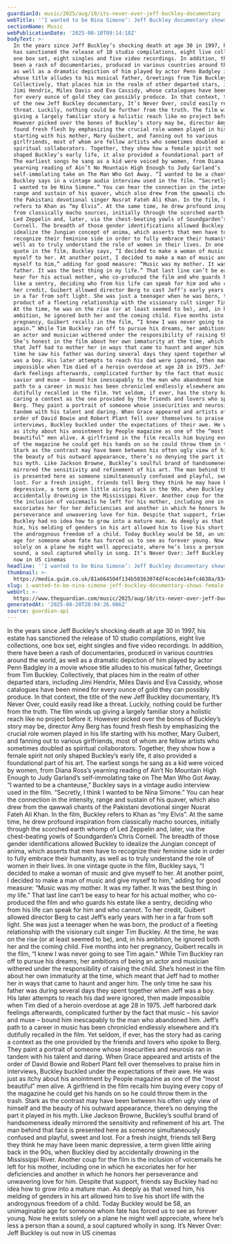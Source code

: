 ```yaml
---
guardianId: music/2025/aug/10/its-never-over-jeff-buckley-documentary
webTitle: '‘I wanted to be Nina Simone’: Jeff Buckley documentary shows female influences'
sectionName: Music
webPublicationDate: '2025-08-10T09:14:18Z'
bodyText: >-
  In the years since Jeff Buckley’s shocking death at age 30 in 1997, his estate
  has sanctioned the release of 10 studio compilations, eight live collections,
  one box set, eight singles and five video recordings. In addition, there have
  been a rash of documentaries, produced in various countries around the world,
  as well as a dramatic depiction of him played by actor Penn Badgley in a movie
  whose title alludes to his musical father, Greetings from Tim Buckley.
  Collectively, that places him in the realm of other departed stars, including
  Jimi Hendrix, Miles Davis and Eva Cassidy, whose catalogues have been mined
  for every ounce of gold they can possibly produce. In that context, the title
  of the new Jeff Buckley documentary, It’s Never Over, could easily read like a
  threat. Luckily, nothing could be further from the truth. The film winds up
  giving a largely familiar story a holistic reach like no project before it.
  However picked over the bones of Buckley’s story may be, director Amy Berg has
  found fresh flesh by emphasizing the crucial role women played in his life
  starting with his mother, Mary Guibert, and fanning out to various
  girlfriends, most of whom are fellow artists who sometimes doubled as
  spiritual collaborators. Together, they show how a female spirit not only
  shaped Buckley’s early life, it also provided a foundational part of his art.
  The earliest songs he sang as a kid were voiced by women, from Diana Ross’s
  yearning reading of Ain’t No Mountain High Enough to Judy Garland’s
  self-immolating take on The Man Who Got Away. “I wanted to be a chanteuse,”
  Buckley says in a vintage audio interview used in the film. “Secretly, I think
  I wanted to be Nina Simone.” You can hear the connection in the intensity,
  range and sustain of his quaver, which also drew from the qawwali chants of
  the Pakistani devotional singer Nusrat Fateh Ali Khan. In the film, Buckley
  refers to Khan as “my Elvis”. At the same time, he drew profound inspiration
  from classically macho sources, initially through the scorched earth whomp of
  Led Zeppelin and, later, via the chest-beating yowls of Soundgarden’s Chris
  Cornell. The breadth of those gender identifications allowed Buckley to
  idealize the Jungian concept of anima, which asserts that men have to
  recognize their feminine side in order to fully embrace their humanity, as
  well as to truly understand the role of women in their lives. In one vintage
  quote in the film, Buckley says, “I decided to make a woman of music and give
  myself to her. At another point, I decided to make a man of music and give
  myself to him,” adding for good measure: “Music was my mother. It was my
  father. It was the best thing in my life.” That last line can’t be easy to
  hear for his actual mother, who co-produced the film and who guards his estate
  like a sentry, deciding who from his life can speak for him and who cannot. To
  her credit, Guibert allowed director Berg to cast Jeff’s early years with her
  in a far from soft light. She was just a teenager when he was born, the
  product of a fleeting relationship with the visionary cult singer Tim Buckley.
  At the time, he was on the rise (or at least seemed to be), and, in his
  ambition, he ignored both her and the coming child. Five months into her
  pregnancy, Guibert recalls in the film, “I knew I was never going to see Tim
  again.” While Tim Buckley ran off to pursue his dreams, her ambitions of being
  an actor and musician withered under the responsibility of raising the child.
  She’s honest in the film about her own immaturity at the time, which meant
  that Jeff had to mother her in ways that came to haunt and anger him. The only
  time he saw his father was during several days they spent together when Jeff
  was a boy. His later attempts to reach his dad were ignored, then made
  impossible when Tim died of a heroin overdose at age 28 in 1975. Jeff harbored
  dark feelings afterwards, complicated further by the fact that music – his
  savior and muse – bound him inescapably to the man who abandoned him. Jeff’s
  path to a career in music has been chronicled endlessly elsewhere and it’s
  dutifully recalled in the film. Yet seldom, if ever, has the story had as
  caring a context as the one provided by the friends and lovers who spoke to
  Berg. They paint a portrait of someone whose insecurities and neurosis ran in
  tandem with his talent and daring. When Grace appeared and artists of the
  order of David Bowie and Robert Plant fell over themselves to praise him in
  interviews, Buckley buckled under the expectations of their awe. He was just
  as itchy about his anointment by People magazine as one of the “most
  beautiful” men alive. A girlfriend in the film recalls him buying every copy
  of the magazine he could get his hands on so he could throw them in the trash.
  Stark as the contrast may have been between his often ugly view of himself and
  the beauty of his outward appearance, there’s no denying the part it played in
  his myth. Like Jackson Browne, Buckley’s soulful brand of handsomeness ideally
  mirrored the sensitivity and refinement of his art. The man behind that face
  is presented here as someone simultaneously confused and playful, sweet and
  lost. For a fresh insight, friends tell Berg they think he may have been manic
  depressive, a term given little airing back in the 90s, when Buckley died by
  accidentally drowning in the Mississippi River. Another coup for the film is
  the inclusion of voicemails he left for his mother, including one in which he
  excoriates her for her deficiencies and another in which he honors her
  perseverance and unwavering love for him. Despite that support, friends say
  Buckley had no idea how to grow into a mature man. As deeply as that vexed
  him, his melding of genders in his art allowed him to live his short life with
  the androgynous freedom of a child. Today Buckley would be 58, an unimaginable
  age for someone whom fate has forced us to see as forever young. Now he exists
  solely on a plane he might well appreciate, where he’s less a person than a
  sound, a soul captured wholly in song. It’s Never Over: Jeff Buckley is out
  now in US cinemas
headline: '‘I wanted to be Nina Simone’: Jeff Buckley documentary shows female influences'
thumbnail: >-
  https://media.guim.co.uk/81a664504f134b50363074df4cecde14efc4638a/834_0_4134_3307/500.jpg
slug: i-wanted-to-be-nina-simone-jeff-buckley-documentary-shows-female-influences
webUrl: >-
  https://www.theguardian.com/music/2025/aug/10/its-never-over-jeff-buckley-documentary
generatedAt: '2025-08-28T20:04:26.086Z'
source: guardian-api
---
```

In the years since Jeff Buckley’s shocking death at age 30 in 1997, his estate has sanctioned the release of 10 studio compilations, eight live collections, one box set, eight singles and five video recordings. In addition, there have been a rash of documentaries, produced in various countries around the world, as well as a dramatic depiction of him played by actor Penn Badgley in a movie whose title alludes to his musical father, Greetings from Tim Buckley. Collectively, that places him in the realm of other departed stars, including Jimi Hendrix, Miles Davis and Eva Cassidy, whose catalogues have been mined for every ounce of gold they can possibly produce. In that context, the title of the new Jeff Buckley documentary, It’s Never Over, could easily read like a threat. Luckily, nothing could be further from the truth. The film winds up giving a largely familiar story a holistic reach like no project before it. However picked over the bones of Buckley’s story may be, director Amy Berg has found fresh flesh by emphasizing the crucial role women played in his life starting with his mother, Mary Guibert, and fanning out to various girlfriends, most of whom are fellow artists who sometimes doubled as spiritual collaborators. Together, they show how a female spirit not only shaped Buckley’s early life, it also provided a foundational part of his art. The earliest songs he sang as a kid were voiced by women, from Diana Ross’s yearning reading of Ain’t No Mountain High Enough to Judy Garland’s self-immolating take on The Man Who Got Away. “I wanted to be a chanteuse,” Buckley says in a vintage audio interview used in the film. “Secretly, I think I wanted to be Nina Simone.” You can hear the connection in the intensity, range and sustain of his quaver, which also drew from the qawwali chants of the Pakistani devotional singer Nusrat Fateh Ali Khan. In the film, Buckley refers to Khan as “my Elvis”. At the same time, he drew profound inspiration from classically macho sources, initially through the scorched earth whomp of Led Zeppelin and, later, via the chest-beating yowls of Soundgarden’s Chris Cornell. The breadth of those gender identifications allowed Buckley to idealize the Jungian concept of anima, which asserts that men have to recognize their feminine side in order to fully embrace their humanity, as well as to truly understand the role of women in their lives. In one vintage quote in the film, Buckley says, “I decided to make a woman of music and give myself to her. At another point, I decided to make a man of music and give myself to him,” adding for good measure: “Music was my mother. It was my father. It was the best thing in my life.” That last line can’t be easy to hear for his actual mother, who co-produced the film and who guards his estate like a sentry, deciding who from his life can speak for him and who cannot. To her credit, Guibert allowed director Berg to cast Jeff’s early years with her in a far from soft light. She was just a teenager when he was born, the product of a fleeting relationship with the visionary cult singer Tim Buckley. At the time, he was on the rise (or at least seemed to be), and, in his ambition, he ignored both her and the coming child. Five months into her pregnancy, Guibert recalls in the film, “I knew I was never going to see Tim again.” While Tim Buckley ran off to pursue his dreams, her ambitions of being an actor and musician withered under the responsibility of raising the child. She’s honest in the film about her own immaturity at the time, which meant that Jeff had to mother her in ways that came to haunt and anger him. The only time he saw his father was during several days they spent together when Jeff was a boy. His later attempts to reach his dad were ignored, then made impossible when Tim died of a heroin overdose at age 28 in 1975. Jeff harbored dark feelings afterwards, complicated further by the fact that music – his savior and muse – bound him inescapably to the man who abandoned him. Jeff’s path to a career in music has been chronicled endlessly elsewhere and it’s dutifully recalled in the film. Yet seldom, if ever, has the story had as caring a context as the one provided by the friends and lovers who spoke to Berg. They paint a portrait of someone whose insecurities and neurosis ran in tandem with his talent and daring. When Grace appeared and artists of the order of David Bowie and Robert Plant fell over themselves to praise him in interviews, Buckley buckled under the expectations of their awe. He was just as itchy about his anointment by People magazine as one of the “most beautiful” men alive. A girlfriend in the film recalls him buying every copy of the magazine he could get his hands on so he could throw them in the trash. Stark as the contrast may have been between his often ugly view of himself and the beauty of his outward appearance, there’s no denying the part it played in his myth. Like Jackson Browne, Buckley’s soulful brand of handsomeness ideally mirrored the sensitivity and refinement of his art. The man behind that face is presented here as someone simultaneously confused and playful, sweet and lost. For a fresh insight, friends tell Berg they think he may have been manic depressive, a term given little airing back in the 90s, when Buckley died by accidentally drowning in the Mississippi River. Another coup for the film is the inclusion of voicemails he left for his mother, including one in which he excoriates her for her deficiencies and another in which he honors her perseverance and unwavering love for him. Despite that support, friends say Buckley had no idea how to grow into a mature man. As deeply as that vexed him, his melding of genders in his art allowed him to live his short life with the androgynous freedom of a child. Today Buckley would be 58, an unimaginable age for someone whom fate has forced us to see as forever young. Now he exists solely on a plane he might well appreciate, where he’s less a person than a sound, a soul captured wholly in song. It’s Never Over: Jeff Buckley is out now in US cinemas

